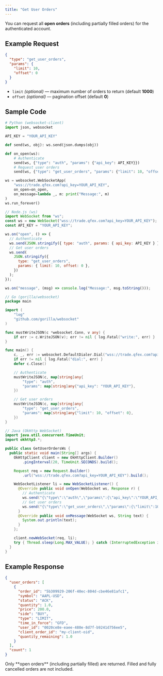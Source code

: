 ```yaml
---
title: "Get User Orders"
---
```


You can request all **open orders** (including partially filled orders) for the authenticated account.

## Example Request

```json
{
  "type": "get_user_orders",
  "params": {
    "limit": 10,
    "offset": 0
  }
}
```

- `limit` _(optional)_ — maximum number of orders to return (default **1000**)
- `offset` _(optional)_ — pagination offset (default **0**)

## Sample Code

<CodeGroup>

```python python
# Python (websocket-client)
import json, websocket

API_KEY = "YOUR_API_KEY"

def send(ws, obj): ws.send(json.dumps(obj))

def on_open(ws):
    # Authenticate
    send(ws, {"type": "auth", "params": {"api_key": API_KEY}})
    # Request user orders
    send(ws, {"type": "get_user_orders", "params": {"limit": 10, "offset": 0}})

ws = websocket.WebSocketApp(
    "wss://trade.qfex.com?api_key=YOUR_API_KEY",
    on_open=on_open,
    on_message=lambda _, m: print("Message:", m)
)
ws.run_forever()
```

```javascript node
// Node.js (ws)
import WebSocket from "ws";
const ws = new WebSocket("wss://trade.qfex.com?api_key=YOUR_API_KEY");
const API_KEY = "YOUR_API_KEY";

ws.on("open", () => {
  // Authenticate
  ws.send(JSON.stringify({ type: "auth", params: { api_key: API_KEY } }));
  // Get user orders
  ws.send(
    JSON.stringify({
      type: "get_user_orders",
      params: { limit: 10, offset: 0 },
    })
  );
});

ws.on("message", (msg) => console.log("Message:", msg.toString()));
```

```go go
// Go (gorilla/websocket)
package main

import (
	"log"
	"github.com/gorilla/websocket"
)

func mustWriteJSON(c *websocket.Conn, v any) {
	if err := c.WriteJSON(v); err != nil { log.Fatal("write:", err) }
}

func main() {
	c, _, err := websocket.DefaultDialer.Dial("wss://trade.qfex.com?api_key=YOUR_API_KEY", nil)
	if err != nil { log.Fatal("dial:", err) }
	defer c.Close()

	// Authenticate
	mustWriteJSON(c, map[string]any{
		"type": "auth",
		"params": map[string]any{"api_key": "YOUR_API_KEY"},
	})

	// Get user orders
	mustWriteJSON(c, map[string]any{
		"type": "get_user_orders",
		"params": map[string]any{"limit": 10, "offset": 0},
	})
}
```

```java java
// Java (OkHttp WebSocket)
import java.util.concurrent.TimeUnit;
import okhttp3.*;

public class GetUserOrdersWs {
  public static void main(String[] args) {
    OkHttpClient client = new OkHttpClient.Builder()
        .pingInterval(20, TimeUnit.SECONDS).build();

    Request req = new Request.Builder()
        .url("wss://trade.qfex.com?api_key=YOUR_API_KEY").build();

    WebSocketListener li = new WebSocketListener() {
      @Override public void onOpen(WebSocket ws, Response r) {
        // Authenticate
        ws.send("{\"type\":\"auth\",\"params\":{\"api_key\":\"YOUR_API_KEY\"}}");
        // Get user orders
        ws.send("{\"type\":\"get_user_orders\",\"params\":{\"limit\":10,\"offset\":0}}");
      }
      @Override public void onMessage(WebSocket ws, String text) {
        System.out.println(text);
      }
    };

    client.newWebSocket(req, li);
    try { Thread.sleep(Long.MAX_VALUE); } catch (InterruptedException ignored) {}
  }
}
```

</CodeGroup>

## Example Response

```json
{
  "user_orders": [
    {
      "order_id": "5b309929-206f-40ec-804d-cbe46e81afc1",
      "symbol": "AAPL-USD",
      "status": "ACK",
      "quantity": 1.0,
      "price": 200.0,
      "side": "BUY",
      "type": "LIMIT",
      "time_in_force": "GFD",
      "user_id": "0020ce8e-eaee-480e-8d7f-b9241d756ee5",
      "client_order_id": "my-client-oid",
      "quantity_remaining": 1.0
    }
  ],
  "count": 1
}
```

<Note>
  Only **open orders** (including partially filled) are returned. Filled and
  fully cancelled orders are not included.
</Note>
